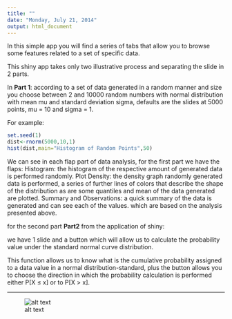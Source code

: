 ```yaml
---
title: ""
date: "Monday, July 21, 2014"
output: html_document
---
```


In this simple app you will find a series of tabs that allow you to browse some features related to a set of specific data.

This shiny app takes only two illustrative process and separating the slide in 2 parts.

In __Part 1__: according to a set of data generated in a random manner and size you choose between 2 and 10000 random numbers with normal distribution with mean mu and standard deviation sigma, defaults are the slides at 5000 points, mu = 10 and sigma = 1.


For example:
```r
set.seed(1)
dist<-rnorm(5000,10,1)
hist(dist,main="Histogram of Random Points",50)
```

We can see in each flap part of data analysis, for the first part we have the flaps: 
Histogram: the histogram of the respective amount of generated data is performed randomly. 
Plot Density: the density graph randomly generated data is performed, a series of further lines of colors that describe the shape of the distribution as are some quantiles and mean of the data generated are plotted. 
Summary and Observations: a quick summary of the data is generated and can see each of the values. which are based on the analysis presented above.

for the second part __Part2__ from the application of shiny:

we have 1 slide and a button which will allow us to calculate the probability value under the standard normal curve distribution. 

This function allows us to know what is the cumulative probability assigned to a data value in a normal distribution-standard, plus the button allows you to choose the direction in which the probability calculation is performed either
P[X ≤ x] or to P[X > x].

******
![alt text](./example.png)




